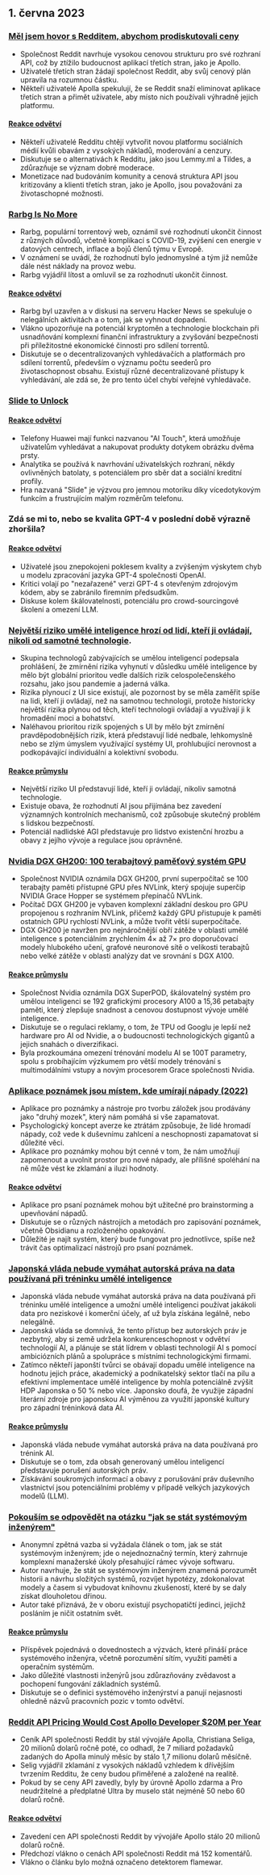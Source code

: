 

<CallToAction />

<Steps>

## 1. června 2023

### [Měl jsem hovor s Redditem, abychom prodiskutovali ceny](https://old.reddit.com/r/apolloapp/comments/13ws4w3/had_a_call_with_reddit_to_discuss_pricing_bad/)

- Společnost Reddit navrhuje vysokou cenovou strukturu pro své rozhraní API, což by ztížilo budoucnost aplikací třetích stran, jako je Apollo.
- Uživatelé třetích stran žádají společnost Reddit, aby svůj cenový plán upravila na rozumnou částku.
- Někteří uživatelé Apolla spekulují, že se Reddit snaží eliminovat aplikace třetích stran a přimět uživatele, aby místo nich používali výhradně jejich platformu.

#### [Reakce odvětví](http://news.ycombinator.com/item?id=36141083)

- Někteří uživatelé Redditu chtějí vytvořit novou platformu sociálních médií kvůli obavám z vysokých nákladů, moderování a cenzury.
- Diskutuje se o alternativách k Redditu, jako jsou Lemmy.ml a Tildes, a zdůrazňuje se význam dobré moderace.
- Monetizace nad budováním komunity a cenová struktura API jsou kritizovány a klienti třetích stran, jako je Apollo, jsou považováni za životaschopné možnosti.

### [Rarbg Is No More](https://web.archive.org/web/20230531105653/https://rarbg.to/index80.php)

- Rarbg, populární torrentový web, oznámil své rozhodnutí ukončit činnost z různých důvodů, včetně komplikací s COVID-19, zvýšení cen energie v datových centrech, inflace a bojů členů týmu v Evropě.
- V oznámení se uvádí, že rozhodnutí bylo jednomyslné a tým již nemůže dále nést náklady na provoz webu.
- Rarbg vyjádřil lítost a omluvil se za rozhodnutí ukončit činnost.

#### [Reakce odvětví](http://news.ycombinator.com/item?id=36136819)

- Rarbg byl uzavřen a v diskusi na serveru Hacker News se spekuluje o nelegálních aktivitách a o tom, jak se vyhnout dopadení.
- Vlákno upozorňuje na potenciál kryptoměn a technologie blockchain při usnadňování komplexní finanční infrastruktury a zvyšování bezpečnosti při příležitostné ekonomické činnosti pro sdílení torrentů.
- Diskutuje se o decentralizovaných vyhledávačích a platformách pro sdílení torrentů, především o významu počtu seederů pro životaschopnost obsahu. Existují různé decentralizované přístupy k vyhledávání, ale zdá se, že pro tento účel chybí veřejné vyhledávače.

### [Slide to Unlock](https://cs.uwaterloo.ca/~csk/slide/)

#### [Reakce odvětví](http://news.ycombinator.com/item?id=36138304)

- Telefony Huawei mají funkci nazvanou "AI Touch", která umožňuje uživatelům vyhledávat a nakupovat produkty dotykem obrázku dvěma prsty.
- Analytika se používá k navrhování uživatelských rozhraní, někdy ovlivněných batolaty, s potenciálem pro sběr dat a sociální kreditní profily.
- Hra nazvaná "Slide" je výzvou pro jemnou motoriku díky vícedotykovým funkcím a frustrujícím malým rozměrům telefonu.

### Zdá se mi to, nebo se kvalita GPT-4 v poslední době výrazně zhoršila?

#### [Reakce odvětví](http://news.ycombinator.com/item?id=36134249)

- Uživatelé jsou znepokojeni poklesem kvality a zvýšeným výskytem chyb u modelu zpracování jazyka GPT-4 společnosti OpenAI.
- Kritici volají po "nezařazené" verzi GPT-4 s otevřeným zdrojovým kódem, aby se zabránilo firemním předsudkům.
- Diskuse kolem škálovatelnosti, potenciálu pro crowd-sourcingové školení a omezení LLM.

### [Největší riziko umělé inteligence hrozí od lidí, kteří ji ovládají, nikoli od samotné technologie](https://aisnakeoil.substack.com/p/is-avoiding-extinction-from-ai-really).

- Skupina technologů zabývajících se umělou inteligencí podepsala prohlášení, že zmírnění rizika vyhynutí v důsledku umělé inteligence by mělo být globální prioritou vedle dalších rizik celospolečenského rozsahu, jako jsou pandemie a jaderná válka.
- Rizika plynoucí z UI sice existují, ale pozornost by se měla zaměřit spíše na lidi, kteří ji ovládají, než na samotnou technologii, protože historicky největší rizika plynou od těch, kteří technologii ovládají a využívají ji k hromadění moci a bohatství.
- Naléhavou prioritou rizik spojených s UI by mělo být zmírnění pravděpodobnějších rizik, která představují lidé nedbale, lehkomyslně nebo se zlým úmyslem využívající systémy UI, prohlubující nerovnost a podkopávající individuální a kolektivní svobodu.

#### [Reakce průmyslu](http://news.ycombinator.com/item?id=36139852)

- Největší riziko UI představují lidé, kteří ji ovládají, nikoliv samotná technologie.
- Existuje obava, že rozhodnutí AI jsou přijímána bez zavedení významných kontrolních mechanismů, což způsobuje skutečný problém s lidskou bezpečností.
- Potenciál nadlidské AGI představuje pro lidstvo existenční hrozbu a obavy z jejího vývoje a regulace jsou oprávněné.

### [Nvidia DGX GH200: 100 terabajtový paměťový systém GPU](https://developer.nvidia.com/blog/announcing-nvidia-dgx-gh200-first-100-terabyte-gpu-memory-system/)

- Společnost NVIDIA oznámila DGX GH200, první superpočítač se 100 terabajty paměti přístupné GPU přes NVLink, který spojuje superčip NVIDIA Grace Hopper se systémem přepínačů NVLink.
- Počítač DGX GH200 je vybaven komplexní základní deskou pro GPU propojenou s rozhraním NVLink, přičemž každý GPU přistupuje k paměti ostatních GPU rychlostí NVLink, a může tvořit větší superpočítače.
- DGX GH200 je navržen pro nejnáročnější obří zátěže v oblasti umělé inteligence s potenciálním zrychlením 4× až 7× pro doporučovací modely hlubokého učení, grafové neuronové sítě o velikosti terabajtů nebo velké zátěže v oblasti analýzy dat ve srovnání s DGX A100.

#### [Reakce průmyslu](http://news.ycombinator.com/item?id=36133226)

- Společnost Nvidia oznámila DGX SuperPOD, škálovatelný systém pro umělou inteligenci se 192 grafickými procesory A100 a 15,36 petabajty paměti, který zlepšuje snadnost a cenovou dostupnost vývoje umělé inteligence.
- Diskutuje se o regulaci reklamy, o tom, že TPU od Googlu je lepší než hardware pro AI od Nvidie, a o budoucnosti technologických gigantů a jejich snahách o diverzifikaci.
- Byla prozkoumána omezení trénování modelu AI se 100T parametry, spolu s probíhajícím výzkumem pro větší modely trénování s multimodálními vstupy a novým procesorem Grace společnosti Nvidia.

### [Aplikace poznámek jsou místem, kde umírají nápady (2022)](https://www.reproof.app/blog/notes-apps-help-us-forget)

- Aplikace pro poznámky a nástroje pro tvorbu záložek jsou prodávány jako "druhý mozek", který nám pomáhá si vše zapamatovat.
- Psychologický koncept averze ke ztrátám způsobuje, že lidé hromadí nápady, což vede k duševnímu zahlcení a neschopnosti zapamatovat si důležité věci.
- Aplikace pro poznámky mohou být cenné v tom, že nám umožňují zapomenout a uvolnit prostor pro nové nápady, ale přílišné spoléhání na ně může vést ke zklamání a iluzi hodnoty.

#### [Reakce odvětví](http://news.ycombinator.com/item?id=36136179)

- Aplikace pro psaní poznámek mohou být užitečné pro brainstorming a upevňování nápadů.
- Diskutuje se o různých nástrojích a metodách pro zapisování poznámek, včetně Obsidianu a rozloženého opakování.
- Důležité je najít systém, který bude fungovat pro jednotlivce, spíše než trávit čas optimalizací nástrojů pro psaní poznámek.

### [Japonská vláda nebude vymáhat autorská práva na data používaná při tréninku umělé inteligence](https://technomancers.ai/japan-goes-all-in-copyright-doesnt-apply-to-ai-training/)

- Japonská vláda nebude vymáhat autorská práva na data používaná při tréninku umělé inteligence a umožní umělé inteligenci používat jakákoli data pro neziskové i komerční účely, ať už byla získána legálně, nebo nelegálně.
- Japonská vláda se domnívá, že tento přístup bez autorských práv je nezbytný, aby si země udržela konkurenceschopnost v odvětví technologií AI, a plánuje se stát lídrem v oblasti technologií AI s pomocí ambiciózních plánů a spolupráce s místními technologickými firmami.
- Zatímco někteří japonští tvůrci se obávají dopadu umělé inteligence na hodnotu jejich práce, akademický a podnikatelský sektor tlačí na pilu a efektivní implementace umělé inteligence by mohla potenciálně zvýšit HDP Japonska o 50 % nebo více. Japonsko doufá, že využije západní literární zdroje pro japonskou AI výměnou za využití japonské kultury pro západní tréninková data AI.

#### [Reakce průmyslu](http://news.ycombinator.com/item?id=36144241)

- Japonská vláda nebude vymáhat autorská práva na data používaná pro trénink AI.
- Diskutuje se o tom, zda obsah generovaný umělou inteligencí představuje porušení autorských práv.
- Získávání soukromých informací a obavy z porušování práv duševního vlastnictví jsou potenciálními problémy v případě velkých jazykových modelů (LLM).

### [Pokouším se odpovědět na otázku "jak se stát systémovým inženýrem"](https://rachelbythebay.com/w/2023/05/30/eng/)

- Anonymní zpětná vazba si vyžádala článek o tom, jak se stát systémovým inženýrem; jde o nejednoznačný termín, který zahrnuje komplexní manažerské úkoly přesahující rámec vývoje softwaru.
- Autor navrhuje, že stát se systémovým inženýrem znamená porozumět historii a návrhu složitých systémů, rozvíjet hypotézy, zdokonalovat modely a časem si vybudovat knihovnu zkušeností, které by se daly získat dlouholetou dřinou.
- Autor také přiznává, že v oboru existují psychopatičtí jedinci, jejichž posláním je ničit ostatním svět.

#### [Reakce průmyslu](http://news.ycombinator.com/item?id=36133263)

- Příspěvek pojednává o dovednostech a výzvách, které přináší práce systémového inženýra, včetně porozumění sítím, využití paměti a operačním systémům.
- Jako důležité vlastnosti inženýrů jsou zdůrazňovány zvědavost a pochopení fungování základních systémů.
- Diskutuje se o definici systémového inženýrství a panují nejasnosti ohledně názvů pracovních pozic v tomto odvětví.

### [Reddit API Pricing Would Cost Apollo Developer $20M per Year](https://daringfireball.net/linked/2023/05/31/reddit-apollo-api-pricing)

- Ceník API společnosti Reddit by stál vývojáře Apolla, Christiana Seliga, 20 milionů dolarů ročně poté, co odhadl, že 7 miliard požadavků zadaných do Apolla minulý měsíc by stálo 1,7 milionu dolarů měsíčně.
- Selig vyjádřil zklamání z vysokých nákladů vzhledem k dřívějším tvrzením Redditu, že ceny budou přiměřené a založené na realitě.
- Pokud by se ceny API zavedly, byly by úrovně Apollo zdarma a Pro neudržitelné a předplatné Ultra by muselo stát nejméně 50 nebo 60 dolarů ročně.

#### [Reakce odvětví](http://news.ycombinator.com/item?id=36142285)

- Zavedení cen API společnosti Reddit by vývojáře Apollo stálo 20 milionů dolarů ročně.
- Předchozí vlákno o cenách API společnosti Reddit má 152 komentářů.
- Vlákno o článku bylo možná označeno detektorem flamewar.

</Steps>
